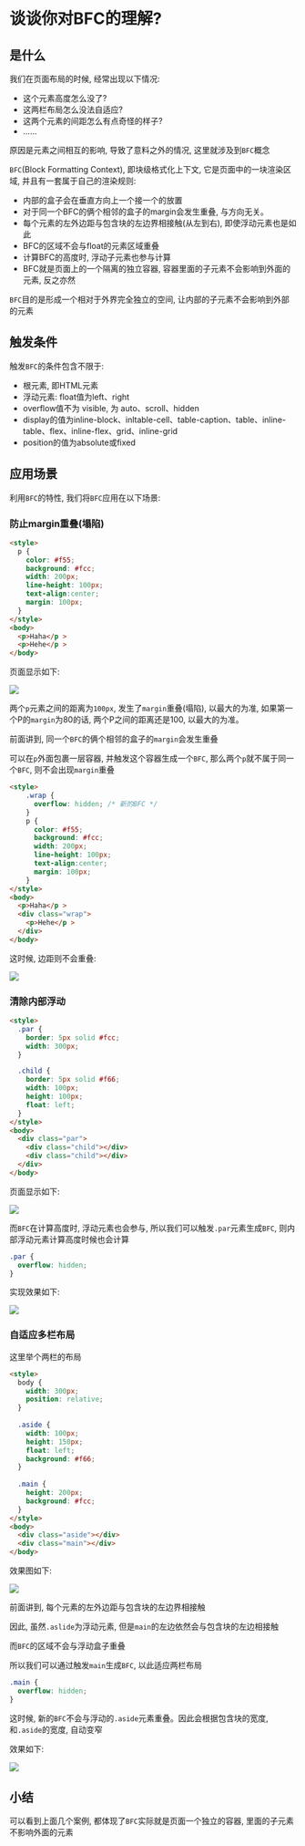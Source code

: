 # 谈谈你对BFC的理解? 

## 是什么

我们在页面布局的时候, 经常出现以下情况: 

- 这个元素高度怎么没了? 
- 这两栏布局怎么没法自适应? 
- 这两个元素的间距怎么有点奇怪的样子? 
- ......

原因是元素之间相互的影响, 导致了意料之外的情况, 这里就涉及到`BFC`概念

`BFC`(Block Formatting Context), 即块级格式化上下文, 它是页面中的一块渲染区域, 并且有一套属于自己的渲染规则: 

- 内部的盒子会在垂直方向上一个接一个的放置
- 对于同一个BFC的俩个相邻的盒子的margin会发生重叠, 与方向无关。
- 每个元素的左外边距与包含块的左边界相接触(从左到右), 即使浮动元素也是如此
- BFC的区域不会与float的元素区域重叠
- 计算BFC的高度时, 浮动子元素也参与计算
- BFC就是页面上的一个隔离的独立容器, 容器里面的子元素不会影响到外面的元素, 反之亦然

`BFC`目的是形成一个相对于外界完全独立的空间, 让内部的子元素不会影响到外部的元素


## 触发条件

触发`BFC`的条件包含不限于: 

- 根元素, 即HTML元素
- 浮动元素: float值为left、right
- overflow值不为 visible, 为 auto、scroll、hidden
- display的值为inline-block、inltable-cell、table-caption、table、inline-table、flex、inline-flex、grid、inline-grid
- position的值为absolute或fixed

## 应用场景

利用`BFC`的特性, 我们将`BFC`应用在以下场景: 

### 防止margin重叠(塌陷)

```html
<style>
  p {
    color: #f55;
    background: #fcc;
    width: 200px;
    line-height: 100px;
    text-align:center;
    margin: 100px;
  }
</style>
<body>
  <p>Haha</p >
  <p>Hehe</p >
</body>
```

页面显示如下: 

![](https://static.vue-js.com/d0ce3650-9511-11eb-85f6-6fac77c0c9b3.png)

两个`p`元素之间的距离为`100px`, 发生了`margin`重叠(塌陷), 以最大的为准, 如果第一个P的`margin`为80的话, 两个P之间的距离还是100, 以最大的为准。

前面讲到, 同一个`BFC`的俩个相邻的盒子的`margin`会发生重叠

可以在`p`外面包裹一层容器, 并触发这个容器生成一个`BFC`, 那么两个`p`就不属于同一个`BFC`, 则不会出现`margin`重叠

```html
<style>
    .wrap {
      overflow: hidden; /* 新的BFC */
    }
    p {
      color: #f55;
      background: #fcc;
      width: 200px;
      line-height: 100px;
      text-align:center;
      margin: 100px;
    }
</style>
<body>
  <p>Haha</p >
  <div class="wrap">
    <p>Hehe</p >
  </div>
</body>
```

这时候, 边距则不会重叠: 

![](https://static.vue-js.com/dec44740-9511-11eb-85f6-6fac77c0c9b3.png)

### 清除内部浮动

```html
<style>
  .par {
    border: 5px solid #fcc;
    width: 300px;
  }

  .child {
    border: 5px solid #f66;
    width: 100px;
    height: 100px;
    float: left;
  }
</style>
<body>
  <div class="par">
    <div class="child"></div>
    <div class="child"></div>
  </div>
</body>
```

页面显示如下: 

![](https://static.vue-js.com/ec5d4410-9511-11eb-85f6-6fac77c0c9b3.png)

而`BFC`在计算高度时, 浮动元素也会参与, 所以我们可以触发`.par`元素生成`BFC`, 则内部浮动元素计算高度时候也会计算

```css
.par {
  overflow: hidden;
}
```

实现效果如下: 

![](https://static.vue-js.com/f6487b20-9511-11eb-ab90-d9ae814b240d.png)

### 自适应多栏布局

这里举个两栏的布局

```html
<style>
  body {
    width: 300px;
    position: relative;
  }
 
  .aside {
    width: 100px;
    height: 150px;
    float: left;
    background: #f66;
  }
 
  .main {
    height: 200px;
    background: #fcc;
  }
</style>
<body>
  <div class="aside"></div>
  <div class="main"></div>
</body>
```

效果图如下: 

![](https://static.vue-js.com/ffb95210-9511-11eb-ab90-d9ae814b240d.png)

前面讲到, 每个元素的左外边距与包含块的左边界相接触

因此, 虽然`.aslide`为浮动元素, 但是`main`的左边依然会与包含块的左边相接触

而`BFC`的区域不会与浮动盒子重叠

所以我们可以通过触发`main`生成`BFC`, 以此适应两栏布局

```css
.main {
  overflow: hidden;
}
```

这时候, 新的`BFC`不会与浮动的`.aside`元素重叠。因此会根据包含块的宽度, 和`.aside`的宽度, 自动变窄

效果如下: 

![](https://static.vue-js.com/0a5f2690-9512-11eb-ab90-d9ae814b240d.png)



## 小结

可以看到上面几个案例, 都体现了`BFC`实际就是页面一个独立的容器, 里面的子元素不影响外面的元素
